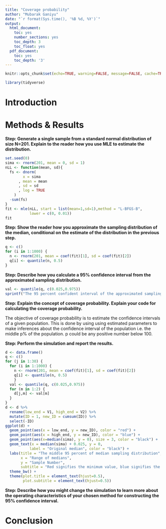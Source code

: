 ```yaml
---
title: "Coverage probability"
author: "Mubarak Ganiyu"
date: "`r format(Sys.time(), '%B %d, %Y')`"
output:
  html_document:
    toc: yes
    number_sections: yes
    toc_depth: 3
    toc_float: yes
  pdf_document:
    toc: yes
    toc_depth: '3'
---
```


```r
knitr::opts_chunk$set(echo=TRUE, warning=FALSE, message=FALSE, cache=TRUE)
```

```r
library(tidyverse)
```

# Introduction

# Methods & Results

**Step: Generate a single sample from a standard normal distribution of size N=201. Explain to the reader how you use MLE to estimate the distribution.**

```r
set.seed(0)
sima <- rnorm(201, mean = 0, sd = 1)
nLL <- function(mean, sd){
  fs <- dnorm(
        x = sima
      , mean = mean
      , sd = sd
      , log = TRUE
    ) 
  -sum(fs)
}
fit <- mle(nLL, start = list(mean=1,sd=1),method = "L-BFGS-B", 
           lower = c(0, 0.01))
fit
```

**Step: Show the reader how you approximate the sampling distribution of the median, conditional on the estimate of the distribution in the previous step.**

```r
q <- c()
for (i in 1:1000) {
  n <- rnorm(201, mean = coef(fit)[1], sd = coef(fit)[2])
  q[i] <- quantile(n, 0.5)
}
```

**Step: Describe how you calculate a 95% confidence interval from the approximated sampling distribution.**

```r
val <- quantile(q, c(0.025,0.975))
sprintf("The 95 percent confident interval of the approximated sampling distribution goes from %.2f to %.2f", val[1], val[2])
```

**Step: Explain the concept of coverage probability. Explain your code for calculating the coverage probability.**

The objective of coverage probability is to estimate the confidence intervals of a given population. This is done by using using estimated parameters to make inferences about the confidence interval of the population i.e. the middle p% of the population. p could be any positive number below 100.

**Step: Perform the simulation and report the results.**

```r
d <- data.frame()
q <- c()
for (j in 1:30) {
  for (i in 1:1000) {
    n <- rnorm(201, mean = coef(fit)[1], sd = coef(fit)[2])
    q[i] <- quantile(n, 0.5)
    }
  val <- quantile(q, c(0.025,0.975))
  for (m in 1:2) {
    d[j,m] <- val[m]
  }
}
d <- d %>% 
  rename(low_end = V1, high_end = V2) %>% 
  mutate(ID = 1, new_ID = cumsum(ID)) %>% 
  select(-ID)
ggplot(d) +
  geom_point(aes(x = low_end, y = new_ID), color = "red") +
  geom_point(aes(x = high_end, y = new_ID), color = "blue") +
  geom_point(aes(x=median(sima), y = 0), size = 3, color = "black") +
  geom_text(x = median(sima) + 0.025, y = 0, 
           label = "Original median", color = "black") +
  labs(title = "The middle 95 percent of median sampling distribution",
       x = "Range of medians",
       y = "Sample Number",
       subtitle = "Red signifies the minimum value, blue signifies the maximum value") +
  theme_bw() +
  theme(plot.title = element_text(hjust=0.5),
        plot.subtitle = element_text(hjust=0.5))
```


**Step: Describe how you might change the simulation to learn more about the operating characteristics of your chosen method for constructing the 95% confidence interval.**

# Conclusion